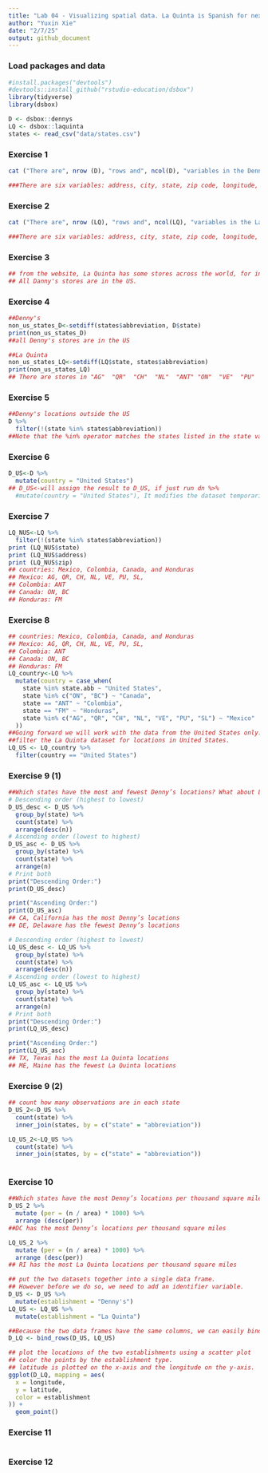 ```yaml
---
title: "Lab 04 - Visualizing spatial data. La Quinta is Spanish for next to Denny's, Pt. 1"
author: "Yuxin Xie"
date: "2/7/25"
output: github_document
---
```


### Load packages and data
```r
#install.packages("devtools")
#devtools::install_github("rstudio-education/dsbox")
library(tidyverse) 
library(dsbox) 
```

```r
D <- dsbox::dennys
LQ <- dsbox::laquinta
states <- read_csv("data/states.csv")
```

### Exercise 1
```r
cat ("There are", nrow (D), "rows and", ncol(D), "variables in the Dennys dataset.", "\n") 

###There are six variables: address, city, state, zip code, longitude, and latitude. Each row represents one Denny's store. 
```

### Exercise 2
```r
cat ("There are", nrow (LQ), "rows and", ncol(LQ), "variables in the Laquinta dataset.", "\n") 

###There are six variables: address, city, state, zip code, longitude, and latitude. Each row represents one La Quinta store. 
```
### Exercise 3
```r
## from the website, La Quinta has some stores across the world, for instance, in South America: Chile, Colombia, Ecuador. In Asia: China. In Europe: Turkey. 
## All Danny's stores are in the US.
```

### Exercise 4
```r
##Denny's 
non_us_states_D<-setdiff(states$abbreviation, D$state)
print(non_us_states_D)
##all Denny's stores are in the US

##La Quinta 
non_us_states_LQ<-setdiff(LQ$state, states$abbreviation)
print(non_us_states_LQ)
## There are stores in "AG"  "QR"  "CH"  "NL"  "ANT" "ON"  "VE"  "PU"  "SL"  "FM"  "BC" outside of the US. 
```


### Exercise 5
```r
##Denny's locations outside the US
D %>%
  filter(!(state %in% states$abbreviation))
##Note that the %in% operator matches the states listed in the state variable to those listed in states$abbreviation. The ! operator means not. 
```

### Exercise 6
```r
D_US<-D %>%
  mutate(country = "United States")
## D_US<-will assign the result to D_US, if just run dn %>%
  #mutate(country = "United States"), It modifies the dataset temporarily but does not save the changes. 
```

### Exercise 7
```r
LQ_NUS<-LQ %>%
  filter(!(state %in% states$abbreviation))
print (LQ_NUS$state)
print (LQ_NUS$address)
print (LQ_NUS$zip)
## countries: Mexico, Colombia, Canada, and Honduras
## Mexico: AG, QR, CH, NL, VE, PU, SL, 
## Colombia: ANT
## Canada: ON, BC
## Honduras: FM
```

### Exercise 8
```r
## countries: Mexico, Colombia, Canada, and Honduras
## Mexico: AG, QR, CH, NL, VE, PU, SL, 
## Colombia: ANT
## Canada: ON, BC
## Honduras: FM
LQ_country<-LQ %>%
  mutate(country = case_when(
    state %in% state.abb ~ "United States",
    state %in% c("ON", "BC") ~ "Canada",
    state == "ANT" ~ "Colombia",
    state == "FM" ~ "Honduras",
    state %in% c("AG", "QR", "CH", "NL", "VE", "PU", "SL") ~ "Mexico"
  ))
##Going forward we will work with the data from the United States only. 
##filter the La Quinta dataset for locations in United States.
LQ_US <- LQ_country %>%
  filter(country == "United States")
```

### Exercise 9 (1)
```r
##Which states have the most and fewest Denny’s locations? What about La Quinta? 
# Descending order (highest to lowest)
D_US_desc <- D_US %>%
  group_by(state) %>%
  count(state) %>%
  arrange(desc(n))
# Ascending order (lowest to highest)
D_US_asc <- D_US %>%
  group_by(state) %>%
  count(state) %>%
  arrange(n)
# Print both
print("Descending Order:")
print(D_US_desc)

print("Ascending Order:")
print(D_US_asc)
## CA, California has the most Denny’s locations
## DE, Delaware has the fewest Denny’s locations

# Descending order (highest to lowest)
LQ_US_desc <- LQ_US %>%
  group_by(state) %>%
  count(state) %>%
  arrange(desc(n))
# Ascending order (lowest to highest)
LQ_US_asc <- LQ_US %>%
  group_by(state) %>%
  count(state) %>%
  arrange(n)
# Print both
print("Descending Order:")
print(LQ_US_desc)

print("Ascending Order:")
print(LQ_US_asc)
## TX, Texas has the most La Quinta locations
## ME, Maine has the fewest La Quinta locations
```

### Exercise 9 (2)
```r
## count how many observations are in each state
D_US_2<-D_US %>%
  count(state) %>%
  inner_join(states, by = c("state" = "abbreviation"))

LQ_US_2<-LQ_US %>%
  count(state) %>%
  inner_join(states, by = c("state" = "abbreviation"))
  
```

### Exercise 10
```r
##Which states have the most Denny’s locations per thousand square miles? What about La Quinta?
D_US_2 %>%
  mutate (per = (n / area) * 1000) %>%
  arrange (desc(per))
##DC has the most Denny’s locations per thousand square miles

LQ_US_2 %>%
  mutate (per = (n / area) * 1000) %>%
  arrange (desc(per))
## RI has the most La Quinta locations per thousand square miles

## put the two datasets together into a single data frame. 
## However before we do so, we need to add an identifier variable. 
D_US <- D_US %>%
  mutate(establishment = "Denny's")
LQ_US <- LQ_US %>%
  mutate(establishment = "La Quinta")

##Because the two data frames have the same columns, we can easily bind them with the bind_rows function
D_LQ <- bind_rows(D_US, LQ_US)

## plot the locations of the two establishments using a scatter plot
## color the points by the establishment type.
## latitude is plotted on the x-axis and the longitude on the y-axis.
ggplot(D_LQ, mapping = aes(
  x = longitude,
  y = latitude,
  color = establishment
)) +
  geom_point()

```

### Exercise 11

```r

```

### Exercise 12

```r

```





